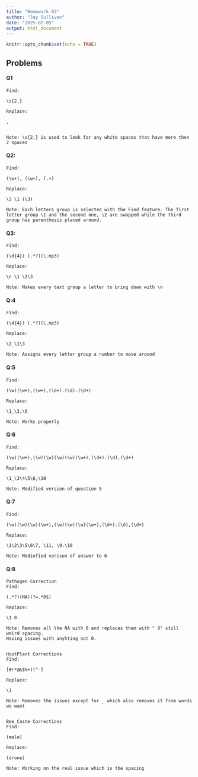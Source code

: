 ```yaml
---
title: "Homework 03"
author: "Jay Sullivan"
date: "2025-02-05"
output: html_document
---
```


```r
knitr::opts_chunk$set(echo = TRUE)
```
## Problems   
#### Q1   
```plaintext
Find:

\s{2,}

Replace:

,


Note: \s{2,} is used to look for any white spaces that have more then 2 spaces
```

#### Q2:
```plaintext
Find:

(\w+), (\w+), (.+)

Replace:

\2 \1 (\3)

Note: Each letters group is selected with the Find feature. The first letter group \1 and the second one, \2 are swapped while the third group has parenthesis placed around.
```

#### Q3:

```plaintext
Find:

(\d{4}) (.*?)(\.mp3)

Replace:

\n \1 \2\3

Note: Makes every text group a letter to bring down with \n
```

#### Q:4

```plaintext
Find:

(\d{4}) (.*?)(\.mp3)

Replace:

\2_\1\3

Note: Assigns every letter group a number to move around
```

#### Q:5

```plaintext
Find:

(\w)(\w+),(\w+),(\d+).(\d).(\d+)

Replace:

\1_\3,\6

Note: Works properly
```

#### Q:6

```plaintext
Find:

(\w)(\w+),(\w)(\w)(\w)(\w)(\w+),(\d+).(\d),(\d+)

Replace:

\1_\3\4\5\6,\10

Note: Modified version of question 5
```

#### Q:7

```plaintext
Find:

(\w)(\w)(\w)(\w+),(\w)(\w)(\w)(\w+),(\d+).(\d),(\d+)

Replace:

\1\2\3\5\6\7, \11, \9.\10

Note: Modiefied verison of answer to 6
```

#### Q:8

```plaintext
Pathogen Correction
Find:

(.*?)(NA)(?=.*0$)

Replace:

\1 0

Note: Removes all the NA with 0 and replaces them with " 0" still weird spacing.
Having issues with anyhting not 0.


HostPlant Corrections
Find:

[#!*@&$%+)(^-]

Replace:

\1

Note: Removes the issues except for _ which also removes it from words we want 


Bee_Caste Corrections
Find:

(male)

Replace:

(drone)

Note: Working on the real issue which is the spacing
```


